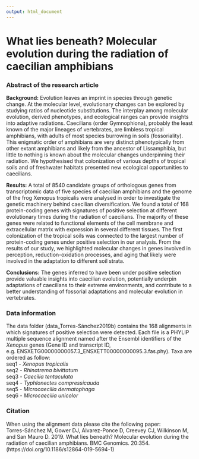 ```yaml
---
output: html_document
---
```


# What lies beneath? Molecular evolution during the radiation of caecilian amphibians

### Abstract of the research article

**Background:** Evolution leaves an imprint in species through genetic change. At the molecular level, evolutionary changes can be explored by studying ratios of nucleotide substitutions. The interplay among molecular evolution, derived phenotypes, and ecological ranges can provide insights into adaptive radiations. Caecilians (order Gymnophiona), probably the least known of the major lineages of vertebrates, are limbless tropical amphibians, with adults of most species burrowing in soils (fossoriality). This enigmatic order of amphibians are very distinct phenotypically from other extant amphibians and likely from the ancestor of Lissamphibia, but little to nothing is known about the molecular changes underpinning their radiation. We hypothesised that colonization of various depths of tropical soils and of freshwater habitats presented new ecological opportunities to caecilians.  

**Results:** A total of 8540 candidate groups of orthologous genes from transcriptomic data of five species of caecilian amphibians and the genome of the frog Xenopus tropicalis were analysed in order to investigate the genetic machinery behind caecilian diversification. We found a total of 168 protein-coding genes with signatures of positive selection at different evolutionary times during the radiation of caecilians. The majority of these genes were related to functional elements of the cell membrane and extracellular matrix with expression in several different tissues. The first colonization of the tropical soils was connected to the largest number of protein-coding genes under positive selection in our analysis. From the results of our study, we highlighted molecular changes in genes involved in perception, reduction-oxidation processes, and aging that likely were involved in the adaptation to different soil strata.  

**Conclusions:** The genes inferred to have been under positive selection provide valuable insights into caecilian evolution, potentially underpin adaptations of caecilians to their extreme environments, and contribute to a better understanding of fossorial adaptations and molecular evolution in vertebrates.

### Data information

The data folder (data_Torres-Sánchez2019b) contains the 168 alignments in which signatures of positive selection were detected. Each file is a PHYLIP multiple sequence alignment named after the Ensembl identifiers of the *Xenopus* genes (Gene ID and transcript ID, e.g. ENSXETG00000000057.3_ENSXETT00000000095.3.fas.phy). Taxa are ordered as follow:   
seq1 - *Xenopus tropicalis*  
seq2 - *Rhinatrema bivittatum*  
seq3 - *Caecilia tentaculata*  
seq4 - *Typhlonectes compressicauda*  
seq5 - *Microcaecilia dermatophaga*  
seq6 - *Microcaecilia unicolor*  

### Citation

When using the alignment data please cite the following paper:  
Torres-Sánchez M, Gower DJ, Alvarez-Ponce D, Creevey CJ, Wilkinson M, and San Mauro D. 2019. What lies beneath? Molecular evolution during the radiation of caecilian amphibians. BMC Genomics. 20:354. (https://doi.org/10.1186/s12864-019-5694-1)





